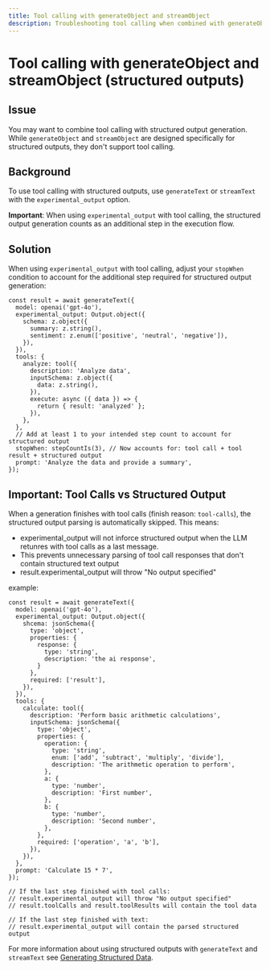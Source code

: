 ```yaml
---
title: Tool calling with generateObject and streamObject
description: Troubleshooting tool calling when combined with generateObject and streamObject
---
```


# Tool calling with generateObject and streamObject (structured outputs)

## Issue

You may want to combine tool calling with structured output generation. While `generateObject` and `streamObject` are designed specifically for structured outputs, they don't support tool calling.

## Background

To use tool calling with structured outputs, use `generateText` or `streamText` with the `experimental_output` option.

**Important**: When using `experimental_output` with tool calling, the structured output generation counts as an additional step in the execution flow.

## Solution

When using `experimental_output` with tool calling, adjust your `stopWhen` condition to account for the additional step required for structured output generation:

```tsx
const result = await generateText({
  model: openai('gpt-4o'),
  experimental_output: Output.object({
    schema: z.object({
      summary: z.string(),
      sentiment: z.enum(['positive', 'neutral', 'negative']),
    }),
  }),
  tools: {
    analyze: tool({
      description: 'Analyze data',
      inputSchema: z.object({
        data: z.string(),
      }),
      execute: async ({ data }) => {
        return { result: 'analyzed' };
      }),
    },
  },
  // Add at least 1 to your intended step count to account for structured output
  stopWhen: stepCountIs(3), // Now accounts for: tool call + tool result + structured output
  prompt: 'Analyze the data and provide a summary',
});
```

## Important: Tool Calls vs Structured Output

When a generation finishes with tool calls (finish reason: `tool-calls`), the structured output parsing is automatically skipped. This means:

- experimental_output will not inforce structured output when the LLM retunres with tool calls as a last message.
- This prevents unnecessary parsing of tool call responses that don't contain structured text output
- result.experimental_output will throw "No output specified"

example:

```tsx
const result = await generateText({
  model: openai('gpt-4o'),
  experimental_output: Output.object({
    shcema: jsonSchema({
      type: 'object',
      properties: {
        response: {
          type: 'string',
          description: 'the ai response',
        }
      },
      required: ['result'],
    }),
  }),
  tools: {
    calculate: tool({
      description: 'Perform basic arithmetic calculations',
      inputSchema: jsonSchema({
        type: 'object',
        properties: {
          operation: {
            type: 'string',
            enum: ['add', 'subtract', 'multiply', 'divide'],
            description: 'The arithmetic operation to perform',
          },
          a: {
            type: 'number',
            description: 'First number',
          },
          b: {
            type: 'number',
            description: 'Second number',
          },
        },
        required: ['operation', 'a', 'b'],
      }),
    }),
  },
  prompt: 'Calculate 15 * 7',
});

// If the last step finished with tool calls:
// result.experimental_output will throw "No output specified"
// result.toolCalls and result.toolResults will contain the tool data

// If the last step finished with text:
// result.experimental_output will contain the parsed structured output
```

For more information about using structured outputs with `generateText` and `streamText` see [Generating Structured Data](/docs/ai-sdk-core/generating-structured-data#structured-outputs-with-generatetext-and-streamtext).
